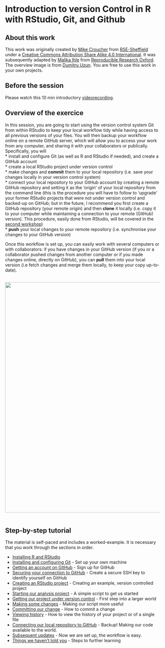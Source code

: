 # Introduction to version Control in R with RStudio, Git, and Github

## About this work

This work was originally created by [Mike Croucher](https://github.com/mikecroucher) from [RSE-Sheffield](https://github.com/RSE-Sheffield) under a [Creative Commons Attribution Share Alike 4.0 International](https://creativecommons.org/licenses/by-sa/4.0/legalcode).  It was subsequently adapted by [Malika Ihle](https://ox.ukrn.org/people/#MalikaIhle) from [Reproducible Research Oxford](https://ox.ukrn.org/). The overview image is from [Dumitru Uzun](https://duzun.me/tips/git). You are free to use this work in your own projects. 

## Before the session 
Please watch this 10 min introductory [videorecording](https://osf.io/dcqt9/).

## Overview of the exercice  
In this session, you are going to start using the version control system Git from within RStudio to keep your local workflow tidy while having access to all previous versions of your files. You will then backup your workflow online on a remote GitHub server, which will allow you to access your work from any computer, and sharing it with your collaborators or publically. Specifically, you will  
* install and configure Git (as well as R and RStudio if needed), and create a GitHub account  
* create a local RStudio project under version control  
* make changes and **commit** them to your local repository (i.e. save your changes locally in your version control system)  
* connect your local repository to your GitHub account by creating a remote GitHub repository and setting it as the 'origin' of your local repository from the command line (this is the procedure you will have to follow to 'upgrade' your former RStudio projects that were not under version control and backed-up on GitHub; but in the future, I recommend you first create a GitHub repository (your remote origin) and then **clone** it locally (i.e. copy it to your computer while maintaining a connection to your remote (GitHub) version). This procedure, easily done from RStudio, will be covered in the [second workshop](https://malikaihle.github.io/Collaborative-RStudio-GitHub/))  
* **push** your local changes to your remote repository (i.e. synchronise your changes to your GitHub version)  

Once this workflow is set up, you can easily work with several computers or with collaborators: if you have changes in your GitHub version (if you or a collaborator pushed changes from another computer or if you made changes online, directly on GitHub), you can **pull** them into your local version (i.e fetch changes and merge them locally, to keep your copy up-to-date).

<br/>
<img src="assets/GitHub-remote.png" width="750">  
<br/>

## Step-by-step tutorial
The material is self-paced and includes a worked-example. It is necessary that you work through the sections in order.  

* [Installing R and RStudio](./installing_software.md)
* [Installing and configuring Git](./installing_git.md) - Set up your own machine
* [Getting an account on GitHub](./github.md) - Sign up for GitHub
* [Securing your connection to GitHub](./SSH.md) - Create a secure SSH key to identify yourself on GitHub
* [Creating an RStudio project](./rstudio_project.md) - Creating an example, version controlled project
* [Starting our analysis project](./analysis_start.md) - A simple script to get us started
* [Getting our project under version control](./version_control.md) - First step into a larger world
* [Making some changes](./making_change.md) - Making our script more useful
* [Committing our change](./commit.md) - How to commit a change
* [Viewing history](./viewing_history.md) - How to view the history of your project or of a single file
* [Connecting our local repository to GitHub](./github_sync.md) - Backup! Making our code available to the world.
* [Subsequent updates](./updates.md) - Now we are set up, the workflow is easy.
* [Things we haven't told you](./next_steps.md) - Steps to further learning
